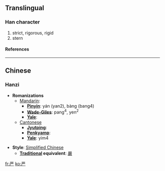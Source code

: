 {{see|厳|嚴}}<!-- may be replaced by zh-forms -->

==Translingual==
===Han character===
{{Han char|rad=一|as=06|sn=7|four=|canj=一廿金竹 (MTCH)}}
# strict, rigorous, rigid
# stern
====References====
{{Han ref|kx=0078.131|hdz=10019.100|uh=4E25|ud=20005}}

----
==Chinese==
===Hanzi===


* '''Romanizations'''
** [[Mandarin]]:
*** '''[[Pinyin]]''': yán (yan2), bàng (bang4)
*** '''[[Wade-Giles]]''': pang<sup>4</sup>, yen<sup>2</sup>
*** '''[[Yale]]''': 
**[[Cantonese]]
***'''[[Jyutping]]''':
***'''[[Penkyamp]]''': 
***'''[[Yale]]''': yim4

* '''Style''': [[Simplified Chinese]] 
** '''[[Traditional Chinese|Traditional]] equivalent''': [[嚴]]




[[fr:严]]
[[ko:严]]